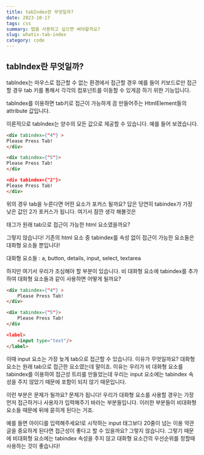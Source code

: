 ```yaml
---
title: tabIndex란 무엇일까?
date: 2023-10-17
tags: css
summary: 탭을 사용하고 싶으면 써야할까요?
slug: whatis-tab-index
category: code
---
```


## tabIndex란 무엇일까?

tabIndex는 마우스로 접근할 수 없는 환경에서 접근할 경우 예를 들어 키보드로만 접근할 경우 tab 키를 통해서 각각의 컴포넌트를 이동할 수 있게끔 하기 위한 기능입니다.

tabIndex를 이용하면 tab키로 접근이 가능하게 끔 만들어주는 HtmlElement들의 attribute 값입니다.

이론적으로 tabIndex는 양수의 모든 값으로 제공할 수 있습니다. 예를 들어 보겠습니다.

```html
<div tabindex={"4"} >
Please Press Tab!
</div>

<div tabindex={"5"}>
Please Press Tab!
</div

<div tabindex={"2"}>
Please Press Tab!
</div>
```

위의 경우 tab을 누른다면 어떤 요소가 포커스 될까요? 답은 당연히 tabindex가 가장 낮은 값인 2가 포커스가 됩니다. 여기서 잠깐 생각 해볼것은 <div/> 태그가 원래 tab으로 접근이 가능한 html 요소였을까요?

그렇지 않습니다! 기존의 html 요소 중 tabindex를 속성 없이 접근이 가능한 요소들은 대화형 요소들 뿐입니다!

대화형 요소들 : a, button, details, input, select, textarea

하지만 여기서 우리가 조심해야 할 부분이 있습니다. 비 대화형 요소에 tabindex를 추가하여 대화형 요소들과 같이 사용하면 어떻게 될까요?

```html
<div tabindex={"4"} >
	Please Press Tab!
</div>

<div tabindex={"5"}>
	Please Press Tab!
</div

<label>
	<input type="text"/>
</label>
```

이때 input 요소는 가장 늦게 tab으로 접근할 수 있습니다. 이유가 무엇일까요? 대화형 요소는 원래 tab으로 접근한 요소였는데 말이죠. 이유는 우리가 비 대화형 요소를 tabindex를 이용하여 접근성 트리를 만들었는데 우리는 input 요소에는 tabindex 속성을 주지 않았기 때문에 포함이 되지 않기 때문입니다.

이런 부분은 문제가 될까요? 문제가 됩니다! 우리가 대화형 요소를 사용할 경우는 가장 먼저 접근하거나 사용자가 입력해주기 바라는 부분들입니다. 이러한 부분들이 비대화형 요소들 때문에 뒤에 묻히게 된다는 거죠.

예를 들면 아이디를 입력해주세요!로 시작하는 input 태그보다 20줄이 넘는 이용 약관글을 중요하게 된다면 접근성이 좋다고 할 수 있을까요? 그렇지 않습니다. 그렇기 때문에 비대화형 요소에는 tabindex 속성을 주지 않고 대화형 요소간의 우선순위를 정할때 사용하는 것이 좋습니다!
